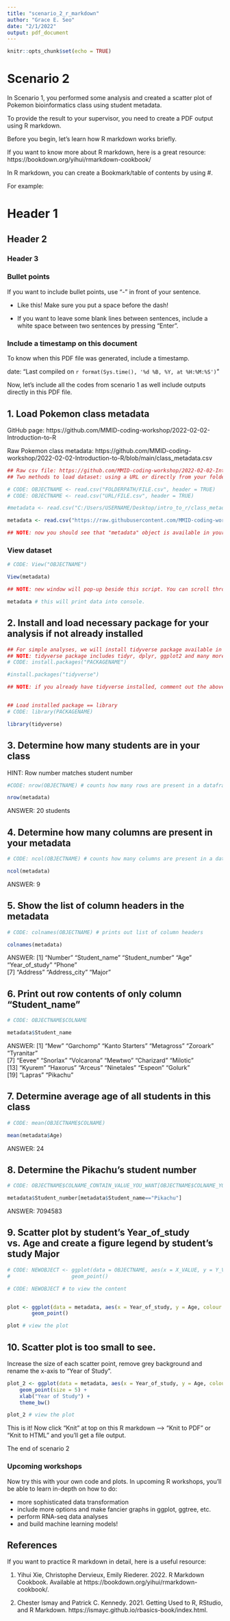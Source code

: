 ---
title: "scenario_2_r_markdown"
author: "Grace E. Seo"
date: "2/1/2022"
output: pdf_document
---

```{r setup, include=FALSE}
knitr::opts_chunk$set(echo = TRUE)
```


# Scenario 2

In Scenario 1, you performed some analysis and created a scatter plot of Pokemon bioinformatics class using student metadata.

To provide the result to your supervisor, you need to create a PDF output using R markdown.


Before you begin, let's learn how R markdown works briefly.

If you want to know more about R markdown, here is a great resource:
https://bookdown.org/yihui/rmarkdown-cookbook/


In R markdown, you can create a Bookmark/table of contents by using #.

For example:

# Header 1
## Header 2
### Header 3




### Bullet points

If you want to include bullet points, use "- " in front of your sentence. 

- Like this! Make sure you put a space before the dash!

- If you want to leave some blank lines between sentences, include a white space between two sentences by pressing "Enter".



### Include a timestamp on this document

To know when this PDF file was generated, include a timestamp.

date: "Last compiled on `r format(Sys.time(), '%d %B, %Y, at %H:%M:%S')`"



Now, let's include all the codes from scenario 1 as well include outputs directly in this PDF file.

\newpage


## 1. Load Pokemon class metadata

GitHub page: https://github.com/MMID-coding-workshop/2022-02-02-Introduction-to-R

Raw Pokemon class metadata: https://github.com/MMID-coding-workshop/2022-02-02-Introduction-to-R/blob/main/class_metadata.csv

```{r }
## Raw csv file: https://github.com/MMID-coding-workshop/2022-02-02-Introduction-to-R/blob/main/class_metadata.csv
## Two methods to load dataset: using a URL or directly from your folder.

# CODE: OBJECTNAME <- read.csv("FOLDERPATH/FILE.csv", header = TRUE)
# CODE: OBJECTNAME <- read.csv("URL/FILE.csv", header = TRUE)

#metadata <- read.csv("C:/Users/USERNAME/Desktop/intro_to_r/class_metadata.csv", header = TRUE)

metadata <- read.csv("https://raw.githubusercontent.com/MMID-coding-workshop/2022-02-02-Introduction-to-R/main/class_metadata.csv", header = TRUE)

## NOTE: now you should see that "metadata" object is available in your "Environment" pane

```



### View dataset

```{r }

# CODE: View("OBJECTNAME") 

View(metadata)

## NOTE: new window will pop-up beside this script. You can scroll through the content.

metadata # this will print data into console.

```

\newpage

## 2. Install and load necessary package for your analysis if not already installed

```{r }
## For simple analyses, we will install tidyverse package available in CRAN
## NOTE: tidyverse package includes tidyr, dplyr, ggplot2 and many more!
# CODE: install.packages("PACKAGENAME")

#install.packages("tidyverse") 

## NOTE: if you already have tidyverse installed, comment out the above code so you don't repeat installation.


## Load installed package == library
# CODE: library(PACKAGENAME)

library(tidyverse)

```


\newpage

## 3. Determine how many students are in your class
HINT: Row number matches student number

```{r }
#CODE: nrow(OBJECTNAME) # counts how many rows are present in a dataframe

nrow(metadata)

```

ANSWER: 20 students


## 4. Determine how many columns are present in your metadata

```{r }
# CODE: ncol(OBJECTNAME) # counts how many columns are present in a dataframe

ncol(metadata)

```

ANSWER: 9



## 5. Show the list of column headers in the metadata

```{r }
# CODE: colnames(OBJECTNAME) # prints out list of column headers

colnames(metadata)

```

ANSWER:
[1] "Number"         "Student_name"   "Student_number" "Age"            "Year_of_study"  "Phone"         
[7] "Address"        "Address_city"   "Major"   


\newpage

## 6. Print out row contents of only column "Student_name"

```{r }
# CODE: OBJECTNAME$COLNAME

metadata$Student_name

```

ANSWER:
[1] "Mew"            "Garchomp"       "Kanto Starters" "Metagross"      "Zoroark"        "Tyranitar"     
[7] "Eevee"          "Snorlax"        "Volcarona"      "Mewtwo"         "Charizard"      "Milotic"       
[13] "Kyurem"         "Haxorus"        "Arceus"         "Ninetales"      "Espeon"         "Golurk"        
[19] "Lapras"         "Pikachu" 



## 7. Determine average age of all students in this class

```{r }
# CODE: mean(OBJECTNAME$COLNAME)

mean(metadata$Age)

```

ANSWER: 24



## 8. Determine the Pikachu's student number

```{r }
# CODE: OBJECTNAME$COLNAME_CONTAIN_VALUE_YOU_WANT[OBJECTNAME$COLNAME_YOUR_SEARCH == "NAME"]

metadata$Student_number[metadata$Student_name=="Pikachu"]

```

ANSWER: 7094583


\newpage

## 9. Scatter plot by student's Year_of_study vs. Age and create a figure legend by student's study Major

```{r, fig.cap = "Student's Year of Study by Age and Major represented as simple scatter plot."}
# CODE: NEWOBJECT <- ggplot(data = OBJECTNAME, aes(x = X_VALUE, y = Y_VALUE, colour = GROUP)) +
#                    geom_point()

# CODE: NEWOBJECT # to view the content


plot <- ggplot(data = metadata, aes(x = Year_of_study, y = Age, colour = Major)) +
        geom_point()

plot # view the plot

```


\newpage

## 10. Scatter plot is too small to see. 
Increase the size of each scatter point, remove grey background and rename the x-axis to "Year of Study". 


```{r, fig.cap = "Student's Year of Study by Age and Major represented as scatter plot."}
plot_2 <- ggplot(data = metadata, aes(x = Year_of_study, y = Age, colour = Major)) +
    geom_point(size = 5) +
    xlab("Year of Study") +
    theme_bw()

plot_2 # view the plot

```



This is it! Now click "Knit" at top on this R markdown --> "Knit to PDF" or "Knit to HTML" and you'll get a file output.


The end of scenario 2


\newpage


### Upcoming workshops

Now try this with your own code and plots.
In upcoming R workshops, you'll be able to learn in-depth on how to do:

- more sophisticated data transformation
- include more options and make fancier graphs in ggplot, ggtree, etc.
- perform RNA-seq data analyses
- and build machine learning models!



## References

If you want to practice R markdown in detail, here is a useful resource:

1. Yihui Xie, Christophe Dervieux, Emily Riederer. 2022. R Markdown Cookbook. Available at https://bookdown.org/yihui/rmarkdown-cookbook/.

2. Chester Ismay and Patrick C. Kennedy. 2021. Getting Used to R, RStudio, and R Markdown. https://ismayc.github.io/rbasics-book/index.html.
